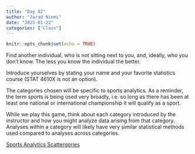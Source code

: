 ```yaml
---
title: "Day 02"
author: "Jarad Niemi"
date: "2025-01-22"
categories: ["Class"]
---
```


```r
knitr::opts_chunk$set(echo = TRUE)
```
 
Find another individual, who is not sitting next to you, and,
ideally, who you don't know. 
The less you know the individual the better.

Introduce yourselves by stating your name and your favorite statistics 
course (STAT 4610X is not an option). 

The categories chosen will be specific to sports analytics. 
As a reminder, the term *sports* is being used very broadly, 
i.e. so long as there has been at least one national or international championship
it will qualify as a sport.

While we play this game, think about each category introduced by the 
instructor and how you might analyze data arising from that category. 
Analyses within a category will likely have very similar statistical methods
used compared to analyses across categories.
 
[Sports Analytics Scattergories](scattergories.html)